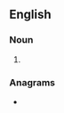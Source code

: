 ==English==

===Noun===
{{head|en|noun plural form}}

# {{plural of|pericenter|lang=en}}

===Anagrams===
* {{l|en|pericentres}}